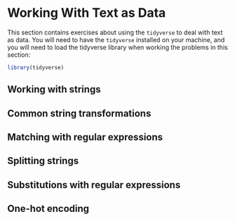 # Working With Text as Data

This section contains exercises about using the `tidyverse` to deal with text as data.  You will need to have the `tidyverse` installed on your machine, and you will need to load the tidyverse library when working the problems in this section:

```r
library(tidyverse)
```

## Working with strings

## Common string transformations

## Matching with regular expressions

## Splitting strings

## Substitutions with regular expressions

## One-hot encoding

